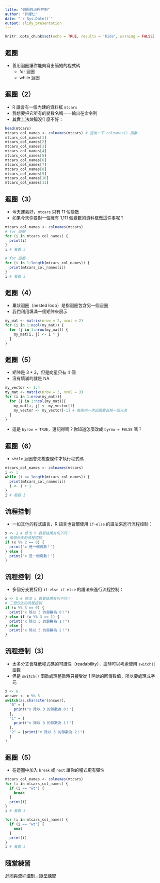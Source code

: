 ```yaml
---
title: "迴圈與流程控制"
author: "郭耀仁"
date: "`r Sys.Date()`"
output: slidy_presentation
---
```


```r
knitr::opts_chunk$set(echo = TRUE, results = 'hide', warning = FALSE)
```

## 迴圈

- 善用迴圈讓你能夠寫出簡短的程式碼
    - for 迴圈
    - while 迴圈
    
## 迴圈（2）

- R 語言有一個內建的資料框 `mtcars`
- 我想要把它所有的變數名稱一一輸出在命令列
- 其實土法煉鋼沒什麼不好：

```r
head(mtcars)
mtcars_col_names <- colnames(mtcars) # 查詢一下 colnames() 函數
mtcars_col_names[1]
mtcars_col_names[2]
mtcars_col_names[3]
mtcars_col_names[4]
mtcars_col_names[5]
mtcars_col_names[6]
mtcars_col_names[7]
mtcars_col_names[8]
mtcars_col_names[9]
mtcars_col_names[10]
mtcars_col_names[11]
```

## 迴圈（3）

- 今天運氣好，`mtcars` 只有 11 個變數
- 如果今天你要對一個擁有 1,111 個變數的資料框做這件事呢？

```r
mtcars_col_names <- colnames(mtcars)
# for 迴圈
for (i in mtcars_col_names) {
  print(i)
}
i # 看看 i 

# for 迴圈
for (i in 1:length(mtcars_col_names)) {
  print(mtcars_col_names[i])
}
i # 看看 i
```

## 迴圈（4）

- 巢狀迴圈（nested loop）是指迴圈包含另一個迴圈
- 我們利用填滿一個矩陣來展示

```r
my_mat <- matrix(nrow = 2, ncol = 2)
for (i in 1:ncol(my_mat)) {
  for (j in 1:nrow(my_mat)) {
    my_mat[i, j] <- i * j
  }
}
```

## 迴圈（5）

- 矩陣是 3 * 3，但是向量只有 4 個
- 沒有填滿的就是 NA

```r
my_vector <- 1:4
my_mat <- matrix(nrow = 3, ncol = 3)
for (i in 1:nrow(my_mat)){
  for (j in 1:ncol(my_mat)){
    my_mat[i, j] <- my_vector[1]
    my_vector <- my_vector[-1] # 每跑完一次迴圈要丟掉一個元素
  }
}
```

- 這是 `byrow = TRUE`，還記得嗎？你知道怎麼改成 `byrow = FALSE` 嗎？

## 迴圈（6）

- `while` 迴圈會先檢查條件才執行程式碼

```r
mtcars_col_names <- colnames(mtcars)
i <- 1
while (i <= length(mtcars_col_names)) {
  print(mtcars_col_names[i])
  i <- i + 1
}
i # 看看 i
```

## 流程控制

- 一如其他的程式語言，R 語言也習慣使用 `if-else` 的語法來進行流程控制：

```r
x <- 2 # 修改 x 看看結果有何不同？
# 兩個分支的流程控制
if (x %% 2 == 0) {
  print("x 是一個偶數！")
} else {
  print("x 是一個奇數！")
}
```

## 流程控制（2）

- 多個分支要採用 `if-else if-else` 的語法來進行流程控制：

```r
x <- 5 # 修改 x 看看結果有何不同？
# 三個分支的流程控制
if (x %% 3 == 0) {
  print("x 除以 3 的餘數為 0！")
} else if (x %% 3 == 1) {
  print("x 除以 3 的餘數為 1！")
} else {
  print("x 除以 3 的餘數為 2！")
}
```

## 流程控制（3）

- 太多分支會降低程式碼的可讀性（readability），這時可以考慮使用 `switch()` 函數
- 但是 `switch()` 函數處理整數時只接受從 1 開始的回傳數值，所以要處理成字元

```r
x <- 6
answer <- x %% 3
switch(as.character(answer),
  "0" = {
    print("x 除以 3 的餘數為 0！")
  },
  "1" = {
    print("x 除以 3 的餘數為 1！")
  },
  "2" = {print("x 除以 3 的餘數為 2！")
  }
)
```

## 迴圈（5）

- 在迴圈中加入 `break` 或 `next` 讓你的程式更有彈性

```r
mtcars_col_names <- colnames(mtcars)
for (i in mtcars_col_names) {
  if (i == "wt") {
    break
  }
  print(i)
}
i # 看看 i

for (i in mtcars_col_names) {
  if (i == "wt") {
    next
  }
  print(i)
}
i # 看看 i
```

## 隨堂練習

[迴圈與流程控制 - 隨堂練習](https://yaojenkuo.github.io/r_rookies/ch4_exercise)